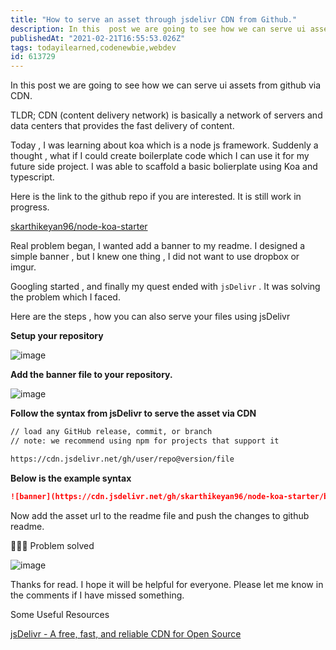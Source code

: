 ```yaml
---
title: "How to serve an asset through jsdelivr CDN from Github."
description: In this  post we are going to see how we can serve ui assets from github via CDN.   TLDR; CDN (conten...
publishedAt: "2021-02-21T16:55:53.026Z"
tags: todayilearned,codenewbie,webdev
id: 613729
---
```

In this  post we are going to see how we can serve ui assets from github via CDN. 

TLDR; CDN (content delivery network) is basically a network of servers and data centers that provides the fast delivery of content.

Today ,  I was learning about koa which is a node js framework. Suddenly a thought , what if I could create boilerplate code which I can use it for my future side project. I was able to scaffold a basic bolierplate using Koa and typescript. 

Here is the link to the github repo if you are interested. It is still work in progress. 

[skarthikeyan96/node-koa-starter](https://github.com/skarthikeyan96/node-koa-starter)

Real problem began, I wanted add a banner to my readme. I designed a simple banner , but  I knew one thing , I did not want to use dropbox or imgur. 

Googling started , and finally my quest ended with `jsDelivr` . It was solving the  problem which I faced.

Here are the steps , how you can also serve your files using jsDelivr

**Setup your repository** 

![image](https://dev-to-uploads.s3.amazonaws.com/uploads/articles/v19an0mp812rzjtyoqt3.png)


**Add the banner file to your repository.**

![image](https://dev-to-uploads.s3.amazonaws.com/uploads/articles/0dyek29doayrx43jsts2.png)
 

**Follow the syntax from jsDelivr to serve the asset via CDN**

```markdown
// load any GitHub release, commit, or branch
// note: we recommend using npm for projects that support it

https://cdn.jsdelivr.net/gh/user/repo@version/file
```

**Below is the example syntax**

```markdown
![banner](https://cdn.jsdelivr.net/gh/skarthikeyan96/node-koa-starter/banner.png)
```

Now add the asset url to the readme file and push the changes to github readme. 

🎉🎉🎉  Problem solved

![image](https://dev-to-uploads.s3.amazonaws.com/uploads/articles/fktlsdtkqgy5o88nh2ca.png)
 
Thanks for read. I hope it will be helpful for everyone. Please let me know in the comments if I have missed something. 
 
Some Useful Resources

[jsDelivr - A free, fast, and reliable CDN for Open Source](https://www.jsdelivr.com/?docs=gh)